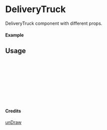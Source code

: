 
<Meta of={DeliveryTruck} title="unDraw/DeliveryTruck" />

# DeliveryTruck

DeliveryTruck component with different props.

#### Example

<Canvas of={DeliveryTruck.Primary} />

## Usage

```ts
import { DeliveryTruck } from "yadl-ui";

const Example = () => {
  return (
      <DeliveryTruck />
  );
};

export default Example;
```

#### Credits
[unDraw](https://undraw.co/illustrations)
